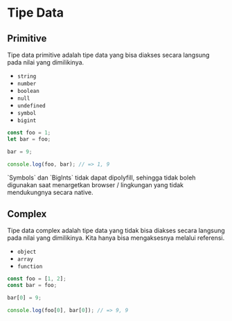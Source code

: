 
# Tipe Data

## Primitive


<Callout type='info' emoji="💡">
  Tipe data primitive adalah tipe data yang bisa diakses secara langsung pada nilai yang dimilikinya.
</Callout>

- `string`
- `number`
- `boolean`
- `null`
- `undefined`
- `symbol`
- `bigint`


```javascript
const foo = 1;
let bar = foo;

bar = 9;

console.log(foo, bar); // => 1, 9
```

<Callout type='warning' emoji="💡">
  `Symbols` dan `BigInts` tidak dapat dipolyfill, sehingga tidak boleh digunakan saat menargetkan browser / lingkungan yang tidak mendukungnya secara native.
</Callout>

## Complex

<Callout type='info' emoji="💡">
  Tipe data complex adalah tipe data yang tidak bisa diakses secara langsung pada nilai yang dimilikinya. Kita hanya bisa mengaksesnya melalui referensi.
</Callout>


- `object`
- `array`
- `function`


```javascript
const foo = [1, 2];
const bar = foo;

bar[0] = 9;

console.log(foo[0], bar[0]); // => 9, 9
```
